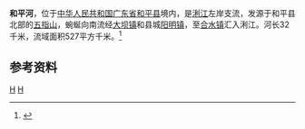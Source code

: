 {{Otheruses|和平河|other=同名或類似名的其它條目描述}}
{{Infobox River
  | river_name      = 和平河
  | image_name      =
  | image_size      = 
  | caption         = 
  | origin          = [[广东省|广东省]][[和平县|和平县]]北部[[五指山_(和平县)|五指山]]
  | mouth           = 广东省和平县[[合水镇_(和平县)|合水镇]][[浰江|浰江]]
  | basin_countries = 广东省和平县
  | length          = 32 km
  | elevation       = 
  | mouth_elevation = 
  | discharge       = 
  | watershed       = 527 km<sup>2</sup>
}}
'''和平河'''，位于[[中华人民共和国|中华人民共和国]][[广东省|广东省]][[和平县|和平县]]境内，是[[浰江|浰江]]左岸支流，发源于和平县北部的[[五指山_(和平县)|五指山]]，蜿蜒向南流经[[大坝镇_(和平县)|大坝镇]]和县城[[阳明镇|阳明镇]]，至[[合水镇_(和平县)|合水镇]]汇入浰江。河长32千米，流域面积527平方千米。<ref name="中国河湖大典">{{cite book zh |author=《[[中国河湖大典|中国河湖大典]]》编纂委员会 |title=《中国河湖大典·珠江卷》 |format=M |edition=1 |location=北京 |publisher=中国水利水电出版社 |date=2013年1月 |pages=264页 |id= ISBN 978-7-5170-0561-2}}</ref>

==参考资料==
{{reflist}}

[[Category:东江水系|H]]
[[Category:广东河流|H]]
